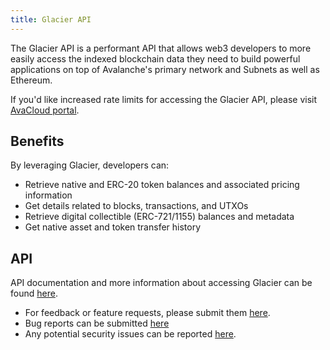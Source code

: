 ```yaml
---
title: Glacier API
---
```


The Glacier API is a performant API that allows web3 developers to more easily access the indexed blockchain data they need to build powerful applications on top of Avalanche's primary network and Subnets as well as Ethereum.

If you'd like increased rate limits for accessing the Glacier API, please visit [AvaCloud portal](https://avacloud.io/).

Benefits[​](#benefits "Direct link to heading")
-----------------------------------------------

By leveraging Glacier, developers can:

- Retrieve native and ERC-20 token balances and associated pricing information
- Get details related to blocks, transactions, and UTXOs
- Retrieve digital collectible (ERC-721/1155) balances and metadata
- Get native asset and token transfer history

API[​](#api "Direct link to heading")
-------------------------------------

API documentation and more information about accessing Glacier can be found [here](https://glacier.docs.avacloud.io/).

- For feedback or feature requests, please submit them [here](https://forms.gle/gTEoZ2XtRtx4TRSw6).
- Bug reports can be submitted [here](https://docs.google.com/forms/d/e/1FAIpQLSeJQrcp7QoNiqozMDKrVJGX5wpU827d3cVTgF8qa7t_J1Pb-g/viewform)
- Any potential security issues can be reported [here](https://hackenproof.com/programs/avalanche-websites-and-apis).